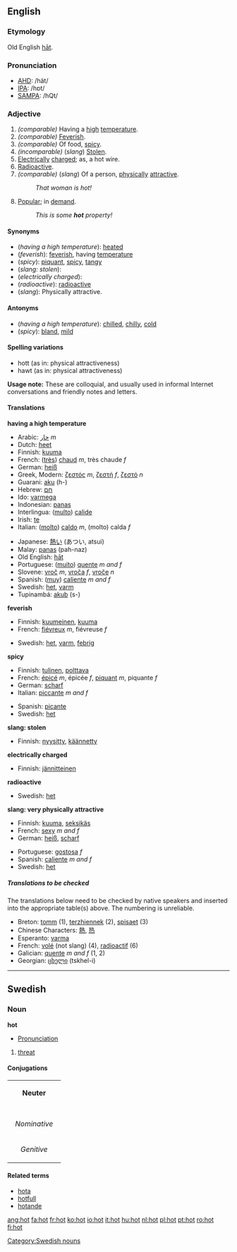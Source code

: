 ==English==

{{rank|eat|et|scene|845|hot|I\'d|fifty|trust}}

===Etymology===
Old English [[hat#Old English|hāt]].

===Pronunciation===
*[[w:AHD|AHD]]: /hät/
*[[w:IPA|IPA]]: /hɒt/
*[[w:SAMPA|SAMPA]]: /hQt/

===Adjective===
{{en-ad2|'''hot'''|'''[[hotter]]'''|'''[[hottest]]'''}}

#''(comparable)'' Having a [[high]] [[temperature]].
#''(comparable)'' [[feverish|Feverish]].
#''(comparable)'' Of food, [[spicy]].
#''(incomparable)'' (''slang'') [[steal|Stolen]].
#[[electrical|Electrically]] [[charge]]d; as, a hot wire.
#<!--slang?-->[[radioactive|Radioactive]].
#''(comparable)'' (''slang'') Of a person, [[physical]]ly [[attractive]].
#:''That woman is hot!''
#[[popular|Popular]]; in [[demand]].
#: ''This is some '''hot''' property!''

====Synonyms====
*(''having a high temperature''): [[heated]]
*(''feverish''): [[feverish]], having [[temperature]]
*(''spicy''): [[piquant]], [[spicy]], [[tangy]]
*(''slang: stolen''):
*(''electrically charged''):
*(''radioactive''): [[radioactive]]
*(''slang''): Physically attractive.

====Antonyms====
*(''having a high temperature''): [[chilled]], [[chilly]], [[cold]]
*(''spicy''): [[bland]], [[mild]]

====Spelling variations====
*hott (as in: physical attractiveness)
*hawt (as in: physical attractiveness)
'''Usage note:''' These are colloquial, and usually used in informal Internet conversations and friendly notes and letters.

====Translations====

'''having a high temperature'''
{{top}}
<!--Put translations for languages from A to I here-->
*Arabic: [[حار]] ''m''
*Dutch: [[heet]]
*Finnish: [[kuuma]]
*French: ([[très]]) [[chaud]] ''m'', très chaude ''f''
*German: [[heiß]]
*Greek, Modern: [[ζεστός]] ''m'', [[ζεστή]] ''f'', [[ζεστό]] ''n''
*Guarani: [[aku]] (h-)
*Hebrew: [[חם]]
*Ido: [[varmega]]
*Indonesian: [[panas]]
*Interlingua: ([[multo]]) [[calide]]
*Irish: [[te#Irish|te]]
*Italian: ([[molto]]) [[caldo]] ''m'', (molto) calda ''f''
{{mid}}
<!--Put translations for languages from J to Z here-->
*Japanese: [[熱い]] (あつい, atsui)
*Malay: [[panas]] (pah-naz)
*Old English: [[hat#Old English|hāt]]
*Portuguese: ([[muito]]) [[quente]] ''m and f''
*Slovene: [[vroč]] ''m'', [[vroča]] ''f'', [[vroče]] ''n''
*Spanish: ([[muy]]) [[caliente]] ''m and f''
*Swedish: [[het]], [[varm]]
*Tupinambá: [[akub]] (s-)
{{bottom}}

'''feverish'''
{{top}}
<!--Put translations for languages from A to I here-->
*Finnish: [[kuumeinen]], [[kuuma]]
*French: [[fiévreux]] ''m'', fiévreuse ''f''
{{mid}}
<!--Put translations for languages from J to Z here-->
*Swedish: [[het]], [[varm]], [[febrig]]
{{bottom}}

'''spicy'''
{{top}}
<!--Put translations for languages from A to I here-->
*Finnish: [[tulinen]], [[polttava]]
*French: [[épicé]] ''m'', épicée ''f'', [[piquant#French|piquant]] ''m'', piquante ''f''
*German: [[scharf]]
*Italian: [[piccante]] ''m and f''
{{mid}}
<!--Put translations for languages from J to Z here-->
*Spanish: [[picante]]
*Swedish: [[het]]
{{bottom}}

'''slang: stolen'''
{{top}}
<!--Put translations for languages from A to I here-->
*Finnish: [[nyysitty]], [[käännetty]]
{{mid}}
<!--Put translations for languages from J to Z here-->
{{bottom}}

'''electrically charged'''
{{top}}
<!--Put translations for languages from A to I here-->
*Finnish: [[jännitteinen]]
{{mid}}
<!--Put translations for languages from J to Z here-->
{{bottom}}

'''radioactive'''
{{top}}
<!--Put translations for languages from A to I here-->
{{mid}}
<!--Put translations for languages from J to Z here-->
*Swedish: [[het]]
{{bottom}}

'''slang: very physically attractive'''
{{top}}
<!--Put translations for languages from A to I here-->
*Finnish: [[kuuma]], [[seksikäs]]
*French: [[sexy#French|sexy]] ''m and f''
*German: [[heiß]], [[scharf]]
{{mid}}
<!--Put translations for languages from J to Z here-->
*Portuguese: [[gostosa]] ''f''
*Spanish: [[caliente]] ''m and f''
*Swedish: [[het]]
{{bottom}}

=====Translations to be checked=====
<!--Remove this section once all of the translations below have been moved into the tables above.-->

The translations below need to be checked by native speakers and inserted into the appropriate table(s) above.  The numbering is unreliable.

*Breton: [[tomm]] (1), [[terzhiennek]] (2), [[spisaet]] (3)
*Chinese Characters: [[熱]], [[热]]
*Esperanto: [[varma]]
*French: [[volé]] (not slang) (4), [[radioactif]] (6)
*Galician: [[quente]] ''m and f'' (1, 2)
*Georgian: [[ცხელი]] (tskhel-i)


----

==Swedish==
===Noun===
'''hot'''
*[[Wiktionary:Swedish_pronunciation|Pronunciation]] {{IPA|/huːt/}} {{Audio|sv-hot.ogg|Audio}}
#[[threat]]

====Conjugations====
{| border=1 cellspacing=0 
| bgcolor=#FFFFF0 colspan=5 align=center | '''Neuter''' 
|- 
|- bgcolor=#FFFFF0 align=center 
! rowspan=2 | 
| colspan=2 width=105 | ''Singular'' 
| colspan=2 | ''Plural'' 
|- bgcolor=#FFFFF0 align=center 
| width=105 | ''Indefinite'' 
| width=105 | ''Definite'' 
| width=105 | ''Indefinite'' 
|  width=105 | ''Definite'' 
|- align=center 
| width=105 bgcolor=#FFFFF0 | ''Nominative'' 
| [[hot]] 
| [[hotet]] 
| [[hot]] 
| [[hoten]] 
|- align=center 
| width=105 bgcolor=#FFFFF0 | ''Genitive'' 
| [[hots]] 
| [[hotets]] 
| [[hots]] 
| [[hotens]] 
|} 

====Related terms====
*[[hota]]
*[[hotfull]]
*[[hotande]]

[[Category:Swedish nouns]]

[[ang:hot]]
[[fa:hot]]
[[fr:hot]]
[[ko:hot]]
[[io:hot]]
[[it:hot]]
[[hu:hot]]
[[nl:hot]]
[[pl:hot]]
[[pt:hot]]
[[ro:hot]]
[[fi:hot]]